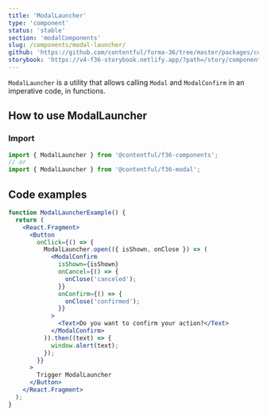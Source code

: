 ```yaml
---
title: 'ModalLauncher'
type: 'component'
status: 'stable'
section: 'modalComponents'
slug: /components/modal-launcher/
github: 'https://github.com/contentful/forma-36/tree/master/packages/components/modal/src'
storybook: 'https://v4-f36-storybook.netlify.app/?path=/story/components-modal-modallauncher--basic'
---
```


`ModalLauncher` is a utility that allows calling `Modal` and `ModalConfirm` in an imperative code, in functions.

## How to use ModalLauncher

### Import

```js static=true
import { ModalLauncher } from '@contentful/f36-components';
// or
import { ModalLauncher } from '@contentful/f36-modal';
```

## Code examples

```jsx
function ModalLauncherExample() {
  return (
    <React.Fragment>
      <Button
        onClick={() => {
          ModalLauncher.open(({ isShown, onClose }) => (
            <ModalConfirm
              isShown={isShown}
              onCancel={() => {
                onClose('canceled');
              }}
              onConfirm={() => {
                onClose('confirmed');
              }}
            >
              <Text>Do you want to confirm your action?</Text>
            </ModalConfirm>
          )).then((text) => {
            window.alert(text);
          });
        }}
      >
        Trigger ModalLauncher
      </Button>
    </React.Fragment>
  );
}
```
